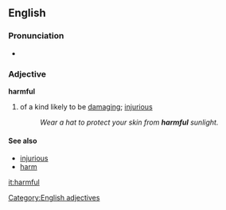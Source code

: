 ==English==
===Pronunciation===
*{{audio|en-us-harmful.ogg|Audio (US)}}

===Adjective===
'''harmful'''

#of a kind likely to be [[damaging]]; [[injurious]]
#:''Wear a hat to protect your skin from '''harmful''' sunlight.''

====See also====
*[[injurious]]
*[[harm]]
[[Category:English adjectives]]

[[it:harmful]]